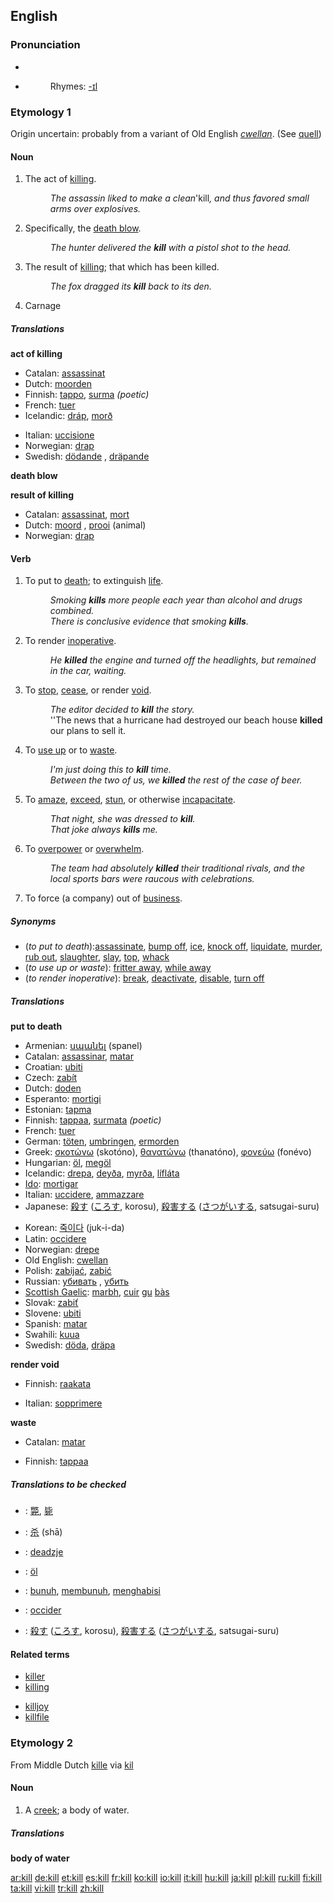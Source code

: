 {{wikipedia}}
==English==

===Pronunciation===
* {{IPA|/kɪl/}}
* {{audio|en-us-kill.ogg|Audio (US)}}
*:Rhymes: [[Rhymes:English:-ɪl|-ɪl]]

===Etymology 1===
Origin uncertain: probably from a variant of Old English ''[[cwellan]]''. (See [[quell]])

====Noun====
{{en-noun}}

# The act of [[killing]].
#:''The assassin liked to make a clean '''kill'', and thus favored small arms over explosives.''
# Specifically, the [[death blow]].
#:''The hunter delivered the '''kill''' with a pistol shot to the head.''
# The result of [[killing]]; that which has been killed.
#:''The fox dragged its '''kill''' back to its den.''
#Carnage

=====Translations=====
'''act of killing'''
{{top}}
*Catalan: [[assassinat]] {{m}}
*Dutch: [[moorden]]
*Finnish: [[tappo]], [[surma]] ''(poetic)''
*French: [[tuer]]
*Icelandic: [[dráp]], [[morð]]
{{mid}}
*Italian: [[uccisione]] {{f}}
*Norwegian: [[drap]] {{m}}
*Swedish: [[dödande]] {{n}}, [[dräpande]] {{n}}
{{bottom}}

'''death blow'''
{{top}}
{{mid}}
{{bottom}}

'''result of killing'''
{{top}}
*Catalan: [[assassinat]], [[mort]]
*Dutch: [[moord]] {{m}}, [[prooi]] (animal) {{m}}
*Norwegian: [[drap]] {{m}}
{{bottom}}

====Verb====
{{en-verb}}

# To put to [[death]]; to extinguish [[life]].
#:''Smoking '''kills''' more people each year than alcohol and drugs combined.''
#:''There is conclusive evidence that smoking '''kills'''.''
# {{transitive}} To render [[inoperative]].
#:''He '''killed''' the engine and turned off the headlights, but remained in the car, waiting.''
# {{transitive}} To [[stop]], [[cease]], or render [[void]].
#:''The editor decided to '''kill''' the story.''
#:''The news that a hurricane had destroyed our beach house '''killed''' our plans to sell it.
# {{transitive}} To [[use up]] or to [[waste]].
#:''I'm just doing this to '''kill''' time.''
#:''Between the two of us, we '''killed''' the rest of the case of beer.''
# {{cattag|transitive|figurative}} To [[amaze]], [[exceed]], [[stun]], or otherwise [[incapacitate]].
#:''That night, she was dressed to '''kill'''.''
#:''That joke always '''kills''' me.''
# {{cattag|transitive|figurative}} To [[overpower]] or [[overwhelm]].
#:''The team had absolutely '''killed''' their traditional rivals, and the local sports bars were raucous with celebrations.''
# {{transitive}} To force (a company) out of [[business]].

=====Synonyms=====
*(''to put to death''):[[assassinate]], [[bump off]], [[ice]], [[knock off]], [[liquidate]], [[murder]], [[rub out]], [[slaughter]], [[slay]], [[top]], [[whack]]
*(''to use up or waste''): [[fritter away]], [[while away]]
*(''to render inoperative''): [[break]], [[deactivate]], [[disable]], [[turn off]]

=====Translations=====
'''put to death'''
{{top}}
*Armenian: [[սպանել]] (spanel)
*Catalan: [[assassinar]], [[matar]]
*Croatian: [[ubiti]]
*Czech: [[zabít]]
*Dutch: [[doden]]
*Esperanto: [[mortigi]]
*Estonian: [[tapma]]
*Finnish: [[tappaa]], [[surmata]] ''(poetic)''
*French: [[tuer]]
*German: [[töten]], [[umbringen]], [[ermorden]]
*Greek: [[σκοτώνω]] (skotóno), [[θανατώνω]] (thanatóno), [[φονεύω]] (fonévo)
*Hungarian: [[öl]], [[megöl]]
*Icelandic: [[drepa]], [[deyða]], [[myrða]], [[lífláta]]
*[[Ido]]: [[mortigar]]
*Italian: [[uccidere]], [[ammazzare]]
*Japanese: [[殺す]] ([[ころす]], korosu), [[殺害する]] ([[さつがいする]], satsugai-suru)
{{mid}}
*Korean: [[죽이다]] (juk-i-da)
*Latin: [[occidere]]
*Norwegian: [[drepe]]
*Old English: [[cwellan]]
*Polish: [[zabijać]], [[zabić]]
*Russian: [[убивать]] {{impf}}, [[убить]] {{pf}}
*[[Scottish Gaelic]]: [[marbh]], [[cuir]] [[gu]] [[bàs]]
*Slovak: [[zabiť]]
*Slovene: [[ubiti]]
*Spanish: [[matar]]
*Swahili: [[kuua]]
*Swedish: [[döda]], [[dräpa]]
{{bottom}}

'''render void'''
{{top}}
*Finnish: [[raakata]]
{{mid}}
*Italian: [[sopprimere]]
{{bottom}}

'''waste'''
{{top}}
*Catalan: [[matar]]
{{mid}}
*Finnish: [[tappaa]]
{{bottom}}

=====Translations to be checked=====
{{checktrans}}
*{{ttbc|CJKV Characters}}: [[斃]], [[毙]]
*{{ttbc|Chinese}}: [[杀]] (shā)
*{{ttbc|Frisian}}: [[deadzje]]
*{{ttbc|Hungarian}}: [[öl]]
*{{ttbc|Indonesian}}: [[bunuh]], [[bunuh|membunuh]], [[habis|menghabisi]]
*{{ttbc|Interlingua}}: [[occider]]
*{{ttbc|Japanese}}: [[殺す]] ([[ころす]], korosu), [[殺害]]する ([[さつがい]]する, satsugai-suru)


====Related terms====
{{top2}}
*[[killer]]
*[[killing]]
{{mid2}}
*[[killjoy]]
*[[killfile]]
{{bottom}}

===Etymology 2===
From Middle Dutch [[kille]] via {{D.}} [[kil]]

====Noun====
{{en-noun}}

# A [[creek]]; a body of water.

=====Translations=====
'''body of water'''
{{top}}
{{mid}}
{{bottom}}

[[ar:kill]]
[[de:kill]]
[[et:kill]]
[[es:kill]]
[[fr:kill]]
[[ko:kill]]
[[io:kill]]
[[it:kill]]
[[hu:kill]]
[[ja:kill]]
[[pl:kill]]
[[ru:kill]]
[[fi:kill]]
[[ta:kill]]
[[vi:kill]]
[[tr:kill]]
[[zh:kill]]